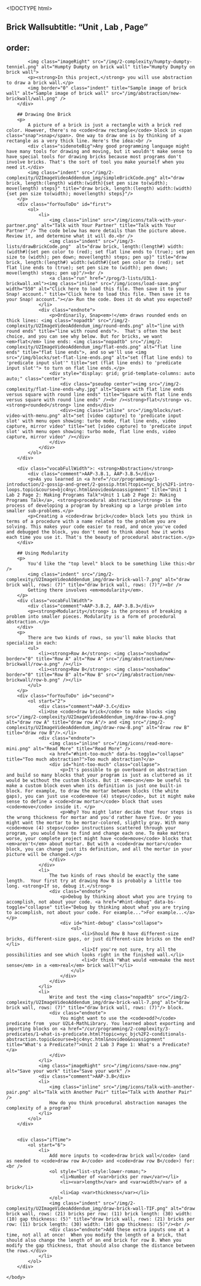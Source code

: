 <!DOCTYPE html>
<html lang="en">
    <head>
		<meta http-equiv="content-type" content="text/html; charset=utf-8" />
        <script type="text/javascript" src="/llab/loader.js"></script>
		<script type="text/javascript" src="/utilities/gifffer.min.js"></script>
        <script type="text/javascript">window.onload = function() {Gifffer();}</script>
        <link rel="stylesheet" type="text/css" href="/css/bjc-gifffer.css">
        <title>Unit 3 Lab 1: Dealing with Complexity, Page 4</title>
    </head>

    <body>
        ## Brick Wallsubtitle: "Unit , Lab , Page"
order:
---
        <div class="learn">
            <img class="imageRight" src="/img/2-complexity/humpty-dumpty-tenniel.png" alt="Humpty Dumpty on brick wall" title="Humpty Dumpty on brick wall">
            <p><strong>In this project,</strong> you will use abstraction to draw a brick wall.</p>
			<img border="0" class="indent" title="Sample image of brick wall" alt="Sample image of brick wall" src="/img/abstraction/new-brickwall/wall.png" />
        </div>
            	
        ## Drawing One Brick
        <p>
            A picture of a brick is just a rectangle with a brick red color. However, there's no <code>draw rectangle</code> block in <span class="snap">snap</span>. One way to draw one is by thinking of a rectangle as a very thick line. Here's the idea:<br />
            <div class="sidenoteBig">Any good programming language might have many tools for drawing and moving, but it wouldn't make sense to have special tools for drawing bricks because most programs don't involve bricks. That's the sort of tool you make yourself when you need it.</div>
            <img class="indent" src="/img/2-complexity/U2ImageVideoAddendum_img/simpleBrickCode.png" alt="draw brick, length:(length) width:(width){set pen size to(width); move(length) steps}" title="draw brick, length:(length) width:(width){set pen size to(width); move(length) steps}"/>
        </p>
        <div class="forYouToDo" id="first">
        	<ol>
                <li>
                    <img class="inline" src="/img/icons/talk-with-your-partner.png" alt="Talk with Your Partner" title="Talk with Your Partner" /> The code below has more details than the picture above. Review it, and determine what it will do.<br />
					<img class="indent" src="/img/3-lists/drawBrickCode.png"  alt="draw brick, length:(length#) width:(width#){set pen color to (red); set flat line ends to (true); set pen size to (width); pen down; move(length) steps; pen up}" title="draw brick, length:(length#) width:(width#){set pen color to (red); set flat line ends to (true); set pen size to (width); pen down; move(length) steps; pen up}"/><br />
					<a class="run" href="/prog/3-lists/U3L1-brickwall.xml"><img class="inline" src="/img/icons/load-save.png" width="550" alt="Click here to load this file. Then save it to your Snap! account." title="Click here to load this file. Then save it to your Snap! account."></a> Run the code. Does it do what you expected?
				</li>
                <div class="endnote"> 
                    <p>Ordinarily, Snap<em>!</em> draws rounded ends on thick lines: <img class="nopadtb" src="/img/2-complexity/U2ImageVideoAddendum_img/round-ends.png" alt="line with round ends" title="line with round ends">.  That's often the best choice, and you can see why below. But for bricks, we want <em>flat</em> line ends: <img class="nopadtb" src="/img/2-complexity/U2ImageVideoAddendum_img/flat-ends.png" alt="flat line ends" title="flat line ends">, and so we'll use <img src="/img/blocks/set-flat-line-ends.png" alt="set (flat line ends) to 'predicate input slot'" title="set (flat line ends) to 'predicate input slot'"> to turn on flat line ends.</p>
                    <div style="display: grid; grid-template-columns: auto auto;" class="center">
                        <div class="pseudop center"><img src="/img/2-complexity/flat-line-ends-why.jpg" alt="Square with flat line ends versus square with round line ends" title="Square with flat line ends versus square with round line ends" /><br /><strong>flat</strong> vs. <strong>rounded</strong> line ends</div>
                        <div><img class="inline" src="/img/blocks/set-video-with-menu.png" alt="set [video capture] to 'predicate input slot' with menu open showing: turbo mode, flat line ends, video capture, mirror video" title="set [video capture] to 'predicate input slot' with menu open showing: turbo mode, flat line ends, video capture, mirror video" /></div>
                    </div>
                </div>            
            </ol>
        </div>
        
        <div class="vocabFullWidth">: <strong>Abstraction</strong>
            <div class="comment">AAP-3.B.1, AAP-3.B.5</div>
            <p>As you learned in <a href="/cur/programming/1-introduction/2-gossip-and-greet/2-gossip.html?topic=nyc_bjc%2F1-intro-loops.topic&course=bjc4nyc.html&novideo&noassignment" title="Unit 1 Lab 2 Page 2: Making Programs Talk">Unit 1 Lab 2 Page 2: Making Programs Talk</a>, <strong>procedural abstraction</strong> is the process of developing a program by breaking up a large problem into smaller sub-problems.</p>
            <p>Creating a <code>draw brick</code> block lets you think in terms of a procedure with a name related to the problem you are solving. This makes your code easier to read, and once you've coded and debugged the block, you don't need to think about how it works each time you use it. That's the beauty of procedural abstraction.</p>
		</div>

        ## Using Modularity
		<p>
        	You'd like the "top level" block to be something like this:<br />
			<img class="indent" src="/img/2-complexity/U2ImageVideoAddendum_img/draw-brick-wall-7.png" alt="draw brick wall, rows: (7)" title="draw brick wall, rows: (7)"/><br />
            Getting there involves <em>modularity</em>.
        </p>
		<div class="vocabFullWidth">
            <div class="comment">AAP-3.B.2, AAP-3.B.3</div>
            <p><strong>Modularity</strong> is the process of breaking a problem into smaller pieces. Modularity is a form of procedural abstraction.</p>
        </div>
		<p>
        	There are two kinds of rows, so you'll make blocks that specialize in each:
            <ul>
                <li><strong>Row A</strong>: <img class="noshadow" border="0" title="Row A" alt="Row A" src="/img/abstraction/new-brickwall/row-a.png" /></li>
                <li><strong>Row B</strong>: <img class="noshadow" border="0" title="Row B" alt="Row B" src="/img/abstraction/new-brickwall/row-b.png" /></li>
            </ul>
        </p>
        <div class="forYouToDo" id="second">
        	<ol start="2">
                <div class="comment">AAP-3.C</div>
                <li>Use <code>draw brick</code> to make blocks <img src="/img/2-complexity/U2ImageVideoAddendum_img/draw-row-A.png" alt="draw row A" title="draw row A"/> and <img src="/img/2-complexity/U2ImageVideoAddendum_img/draw-row-B.png" alt="draw row B" title="draw row B"/>.</li>
                <div class="endnote"> 
                    <img class="inline" src="/img/icons/read-more-mini.png" alt="Read More" title="Read More" />
                    <a href="#hint-too-much" data-bs-toggle="collapse" title="Too much abstraction?">Too much abstraction?</a>
                    <div id="hint-too-much" class="collapse">
                        <p>It's possible to go overboard on abstraction and build so many blocks that your program is just as cluttered as it would be without the custom blocks. But it <em>can</em> be useful to make a custom block even when its definition is just one built-in block. For example, to draw the mortar between blocks (the white gaps), you can just use <code>move (4) steps</code>, but it might make sense to define a <code>draw mortar</code> block that uses <code>move</code> inside it. </p>
                        <p>Why? You might later decide that four steps is the wrong thickness for mortar and you'd rather have five. Or you might want the mortar to be mortar-colored, slightly gray. With many <code>move (4) steps</code> instructions scattered through your program, you would have to find and change each one. To make matters worse, your complete project might have <code>move</code> blocks that <em>aren't</em> about mortar. But with a <code>draw mortar</code> block, you can change just its definition, and all the mortar in your picture will be changed.</p>
                    </div>
                </div>
                <li>
                	The two kinds of rows should be exactly the same length.  Your first try at drawing Row B is probably a little too long. <strong>If so, debug it.</strong>
                    <div class="endnote">
                        <p>Debug by thinking about what you are trying to accomplish, not about your code. <a href="#hint-debug" data-bs-toggle="collapse" title="Debug by thinking about what you are trying to accomplish, not about your code. For example...">For example...</a></p>
                        <div id="hint-debug" class="collapse">
                            <ul>
                                <li>Should Row B have different-size bricks, different-size gaps, or just different-size bricks on the end?</li>
                                <li>If you're not sure, try all the possibilities and see which looks right in the finished wall.</li>
                                <li>Or think "What would <em>make the most sense</em> in a <em>real</em> brick wall?"</li>
                            </ul>
                        </div>
                    </div>
                </li>
                <li>
                    Write and test the <img class="nopadtb" src="/img/2-complexity/U2ImageVideoAddendum_img/draw-brick-wall-7.png" alt="draw brick wall, rows: (7)" title="draw brick wall, rows: (7)"/> block.
                    <div class="endnote">
                        You might want to use the <code>odd?</code> predicate from  your U2L4-MathLibrary. You learned about exporting and importing blocks on <a href="/cur/programming/2-complexity/3-predicates/1-what-is-predicate.html?topic=nyc_bjc%2F2-conditionals-abstraction.topic&course=bjc4nyc.html&novideo&noassignment" title="What's a Predicate?">Unit 2 Lab 3 Page 1: What's a Predicate?</a>
                    </div>
                </li>
				<img class="imageRight" src="/img/icons/save-now.png" alt="Save your work" title="Save your work" />
				<div class="comment">AAP-3.B</div>
				<li>
                    <img class="inline" src="/img/icons/talk-with-another-pair.png" alt="Talk with Another Pair" title="Talk with Another Pair" />
                    How do you think procedural abstraction manages the complexity of a program?
                </li>
    		</ol>
		</div>
        
       
        <div class="ifTime">
            <ol start="6">
                <li>
                	Add more inputs to <code>draw brick wall</code> (and as needed to <code>draw row A</code> and <code>draw row B</code>) for:<br />
        			<ol style="list-style:lower-roman;">
                    	<li>Number of <var>bricks per row</var></li>
				        <li><var>length</var> and <var>width</var> of a brick</li>
				        <li>Gap <var>thickness</var></li>
                    </ol>
					<img class="indent" src="/img/2-complexity/U2ImageVideoAddendum_img/draw-brick-wall-TIF.png" alt="draw brick wall, rows: (21) bricks per row: (11) brick length: (30) width: (10) gap thickness: (5)" title="draw brick wall, rows: (21) bricks per row: (11) brick length: (30) width: (10) gap thickness: (5)"/><br />
                    <div class="endnote">Add these extra inputs one at a time, not all at once!  When you modify the length of a brick, that should also change the length of an end brick for row B. When you modify the gap thickness, that should also change the distance between the rows.</div>
                </li>
            </ol>
        </div>
    
    </body>
</html>    
